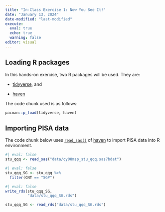 ```yaml
---
title: "In-Class Exercise 1: Now You See It!"
date: "January 13, 2024"
date-modified: "last-modified"
execute: 
  eval: true
  echo: true
  warning: false
editor: visual
---
```


## Loading R packages

In this hands-on exercise, two R packages will be used. They are:

-   [tidyverse](https://www.tidyverse.org/), and

-   [haven](https://www.tidyverse.org/)

The code chunk used is as follows:

```r
pacman::p_load(tidyverse, haven)
```

## Importing PISA data

The code chunk below uses [`read_sas()`](https://haven.tidyverse.org/reference/read_sas.html) of [haven](https://haven.tidyverse.org/) to import PISA data into R environment.

```r
#| eval: false
stu_qqq <- read_sas("data/cy08msp_stu_qqq.sas7bdat")
```

```r
#| eval: false
stu_qqq_SG <- stu_qqq %>%
  filter(CNT == "SGP")
```

```r
#| eval: false
write_rds(stu_qqq_SG,
          "data/stu_qqq_SG.rds")
```

```r
stu_qqq_SG <- read_rds("data/stu_qqq_SG.rds")
```
